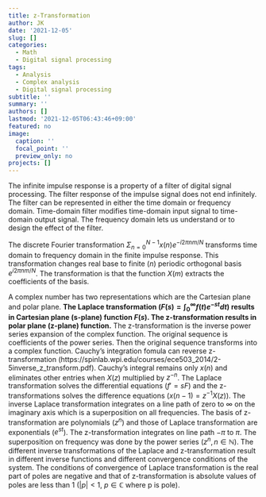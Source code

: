 ```yaml
---
title: z-Transformation
author: JK
date: '2021-12-05'
slug: []
categories:
  - Math
  - Digital signal processing
tags:
  - Analysis
  - Complex analysis
  - Digital signal processing
subtitle: ''
summary: ''
authors: []
lastmod: '2021-12-05T06:43:46+09:00'
featured: no
image:
  caption: ''
  focal_point: ''
  preview_only: no
projects: []
---
```


The infinite impulse response is a property of a filter of digital signal processing. The filter response of the impulse signal does not end infinitely. The filter can be represented in either the time domain or frequency domain. Time-domain filter modifies time-domain input signal to time-domain output signal. The frequency domain lets us understand or to design the effect of the filter.  

The discrete Fourier transformation $\Sigma^{N-1}_{n=0} x(n)e^{-i2\pi nm/N}$ transforms time domain to frequency domain in the finite impulse response. This transformation changes real base to finite ($n$) periodic orthogonal basis $e^{i2\pi nm/N}$. The transformation is that the function $X(m)$ extracts the coefficients of the basis.  

A complex number has two representations which are the Cartesian plane and polar plane. **The Laplace transformation ($F(s)=\int^{\infty}_{0} f(t)e^{-st}dt$) results in Cartesian plane (s-plane) function $F(s)$. The z-transformation results in polar plane (z-plane) function.** The z-transformation is the inverse power series expansion of the complex function. The original sequence is coefficients of the power series. Then the original sequence transforms into a complex function. Cauchy's integration fomula can reverse z-transformation (https://spinlab.wpi.edu/courses/ece503_2014/2-5inverse_z_transform.pdf). Cauchy's integral remains only $x(n)$ and eliminates other entries when $X(z)$ multiplied by $z^{-n}$. The Laplace transformation solves the differential equations ($f' = sF$) and the z-transformations solves the difference equations ($x(n-1) = z^{-1}X(z)$). The inverse Laplace transformation integrates on a line path of zero to $\infty$ on the imaginary axis which is a superposition on all frequencies. The basis of z-transformation are polynomials ($z^n$) and those of Laplace transformation are exponentials ($e^{st}$). The z-transformation integrates on line path $-\pi$ to $\pi$. The superposition on frequency was done by the power series ($z^{n}, n \in \mathbb{N}$). The different inverse transformations of the Laplace and z-transformation result in different inverse functions and different convergence conditions of the system. The conditions of convergence of  Laplace transformation is the real part of poles are negative and that of z-transformation is absolute values of poles are less than 1 ($\lvert p \rvert < 1,\ p \in \mathbb C$ where p is pole).  

